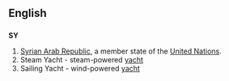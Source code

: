 ==English==
==={{abbreviation}}===
'''SY'''
#[[Syrian Arab Republic]], a member state of the [[United Nations]].
#Steam Yacht - steam-powered [[yacht]]
#Sailing Yacht - wind-powered [[yacht]]
